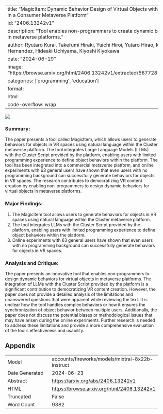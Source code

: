 
---
title: "MagicItem: Dynamic Behavior Design of Virtual Objects with Large Language Models in a Consumer Metaverse Platform"
id: "2406.13242v1"
description: "Tool enables non-programmers to create dynamic behaviors for VR objects in metaverse platforms."
author: Ryutaro Kurai, Takefumi Hiraki, Yuichi Hiroi, Yutaro Hirao, Monica Perusquia-Hernandez, Hideaki Uchiyama, Kiyoshi Kiyokawa
date: "2024-06-19"
image: "https://browse.arxiv.org/html/2406.13242v1/extracted/5677283/figs/big_jump_still.png"
categories: ['programming', 'education']
format:
  html:
    code-overflow: wrap
---

![](https://browse.arxiv.org/html/2406.13242v1/extracted/5677283/figs/big_jump_still.png)

### Summary:

The paper presents a tool called MagicItem, which allows users to generate behaviors for objects in VR spaces using natural language within the Cluster metaverse platform. The tool integrates Large Language Models (LLMs) with the Cluster Script provided by the platform, enabling users with limited programming experience to define object behaviors within the platform. The tool has been integrated into a commercial metaverse platform, and online experiments with 63 general users have shown that even users with no programming background can successfully generate behaviors for objects in VR spaces. The research contributes to democratizing VR content creation by enabling non-programmers to design dynamic behaviors for virtual objects in metaverse platforms.

### Major Findings:

1. The MagicItem tool allows users to generate behaviors for objects in VR spaces using natural language within the Cluster metaverse platform.
2. The tool integrates LLMs with the Cluster Script provided by the platform, enabling users with limited programming experience to define object behaviors within the platform.
3. Online experiments with 63 general users have shown that even users with no programming background can successfully generate behaviors for objects in VR spaces.

### Analysis and Critique:

The paper presents an innovative tool that enables non-programmers to design dynamic behaviors for virtual objects in metaverse platforms. The integration of LLMs with the Cluster Script provided by the platform is a significant contribution to democratizing VR content creation. However, the paper does not provide a detailed analysis of the limitations and unanswered questions that were apparent while reviewing the text. It is unclear how the tool handles complex behaviors or how it ensures the synchronization of object behavior between multiple users. Additionally, the paper does not discuss the potential biases or methodological issues that may have arisen during the online experiments. Further research is needed to address these limitations and provide a more comprehensive evaluation of the tool's effectiveness and usability.

## Appendix

|          |          |
|----------|----------|
| Model     | accounts/fireworks/models/mixtral-8x22b-instruct       |
| Date Generated     | 2024-06-23       |
| Abstract | [https://arxiv.org/abs/2406.13242v1](https://arxiv.org/abs/2406.13242v1)        |
| HTML     | [https://browse.arxiv.org/html/2406.13242v1](https://browse.arxiv.org/html/2406.13242v1)       |
| Truncated       | False       |
| Word Count       | 9382       |